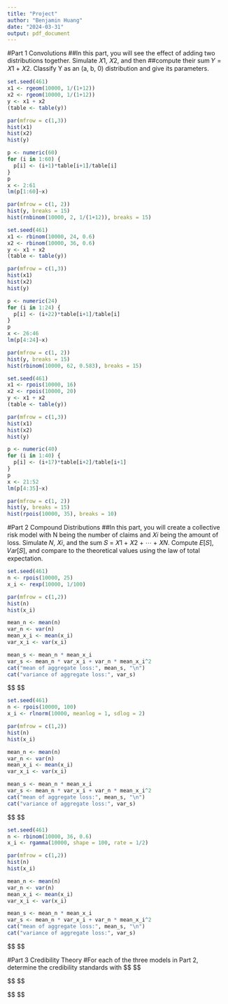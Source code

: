 ```yaml
---
title: "Project"
author: "Benjamin Huang"
date: "2024-03-31"
output: pdf_document
---
```


#Part 1 Convolutions
##In this part, you will see the effect of adding two distributions together. Simulate 𝑋1, 𝑋2, and then 
##compute their sum 𝑌 = 𝑋1 + 𝑋2. Classify Y as an (a, b, 0) distribution and give its parameters. 
```r
set.seed(461)
x1 <- rgeom(10000, 1/(1+12))
x2 <- rgeom(10000, 1/(1+12))
y <- x1 + x2
(table <- table(y))

par(mfrow = c(1,3))
hist(x1)
hist(x2)
hist(y)

p <- numeric(60)
for (i in 1:60) {
  p[i] <- (i+1)*table[i+1]/table[i]
}
p
x <- 2:61
lm(p[1:60]~x)

par(mfrow = c(1, 2))
hist(y, breaks = 15)
hist(rnbinom(10000, 2, 1/(1+12)), breaks = 15)
```

```r
set.seed(461)
x1 <- rbinom(10000, 24, 0.6)
x2 <- rbinom(10000, 36, 0.6)
y <- x1 + x2
(table <- table(y))

par(mfrow = c(1,3))
hist(x1)
hist(x2)
hist(y)

p <- numeric(24)
for (i in 1:24) {
  p[i] <- (i+22)*table[i+1]/table[i]
}
p
x <- 26:46
lm(p[4:24]~x)

par(mfrow = c(1, 2))
hist(y, breaks = 15)
hist(rbinom(10000, 62, 0.583), breaks = 15)
```

```r
set.seed(461)
x1 <- rpois(10000, 16)
x2 <- rpois(10000, 20)
y <- x1 + x2
(table <- table(y))

par(mfrow = c(1,3))
hist(x1)
hist(x2)
hist(y)

p <- numeric(40)
for (i in 1:40) {
  p[i] <- (i+17)*table[i+2]/table[i+1]
}
p
x <- 21:52
lm(p[4:35]~x)

par(mfrow = c(1, 2))
hist(y, breaks = 15)
hist(rpois(10000, 35), breaks = 10)
```

#Part 2 Compound Distributions
##In this part, you will create a collective risk model with N being the number of claims and 𝑋𝑖 being the amount of loss. Simulate 𝑁, 𝑋𝑖, and the sum 𝑆 = 𝑋1 + 𝑋2 + ⋯ + 𝑋𝑁. Compute 𝐸[𝑆], 𝑉𝑎𝑟[𝑆], and compare to the theoretical values using the law of total expectation. 
```r
set.seed(461)
n <- rpois(10000, 25)
x_i <- rexp(10000, 1/100)

par(mfrow = c(1,2))
hist(n)
hist(x_i)

mean_n <- mean(n)
var_n <- var(n)
mean_x_i <- mean(x_i)
var_x_i <- var(x_i)

mean_s <- mean_n * mean_x_i
var_s <- mean_n * var_x_i + var_n * mean_x_i^2
cat("mean of aggregate loss:", mean_s, "\n")
cat("variance of aggregate loss:", var_s)
```
$$
\begin{align*}

& N \sim Poi(\lambda = 25), \: X \sim Exp(\theta = 100)
\\
& E(N) = \lambda = 25, \: Var(N) = \lambda = 25
\\
& E(X) = \theta^{1} \times 1! = 100, \: E(X^{2}) = \theta^{2} \times 2! = 20000, \: Var(X) = 10000
\\
& \therefore E(S) = E(N) \times E(X) = 2500, \: Var(S) = E(N) \times Var(X) + Var(N) \times E(X)^{2} = 500000

\end{align*}
$$
```r
set.seed(461)
n <- rpois(10000, 100)
x_i <- rlnorm(10000, meanlog = 1, sdlog = 2)

par(mfrow = c(1,2))
hist(n)
hist(x_i)

mean_n <- mean(n)
var_n <- var(n)
mean_x_i <- mean(x_i)
var_x_i <- var(x_i)

mean_s <- mean_n * mean_x_i
var_s <- mean_n * var_x_i + var_n * mean_x_i^2
cat("mean of aggregate loss:", mean_s, "\n")
cat("variance of aggregate loss:", var_s)
```
$$
\begin{align*}

& N \sim Poi(\lambda = 100), \: X \sim Lognormal(\mu = 1, \sigma = 2)
\\
& E(N) = \lambda = 100, \: Var(N) = \lambda = 100
\\
& E(X) = exp(\mu + \frac{1}{2}\sigma^{2}) \approx 20.09, \: E(X^{2}) = exp(2\mu + 2\sigma^{2}) \approx 22026.47, \: Var(X) \approx 21622.86
\\
& \therefore E(S) = E(N) \times E(X) = 2009, \: Var(S) = E(N) \times Var(X) + Var(N) \times E(X)^{2} = 2202646.81

\end{align*}
$$

```r
set.seed(461)
n <- rbinom(10000, 36, 0.6)
x_i <- rgamma(10000, shape = 100, rate = 1/2)

par(mfrow = c(1,2))
hist(n)
hist(x_i)

mean_n <- mean(n)
var_n <- var(n)
mean_x_i <- mean(x_i)
var_x_i <- var(x_i)

mean_s <- mean_n * mean_x_i
var_s <- mean_n * var_x_i + var_n * mean_x_i^2
cat("mean of aggregate loss:", mean_s, "\n")
cat("variance of aggregate loss:", var_s)
```
$$
\begin{align*}

& N \sim Bin(m = 36, q = 0.6), \: X \sim Gamma(\alpha = 100, \theta = 2)
\\
& E(N) = mq = 21.6, \: Var(N) = mq(1-q) = 8.64
\\
& E(X) = \theta^{1}(\alpha + 1 - 1) = 200, \: E(X^{2}) = \theta^{2}(\alpha + 2 - 1)(\alpha + 1 -1) = 40400, \: Var(X) = 400
\\
& \therefore E(S) = E(N) \times E(X) = 4320, \: Var(S) = E(N) \times Var(X) + Var(N) \times E(X)^{2} = 354240

\end{align*}
$$

#Part 3 Credibility Theory
#For each of the three models in Part 2, determine the credibility standards with
$$
\begin{align*}

& For \: r = 0.99, p = 0.9, \: E(S) = 2500, \: Var(S) = 500000
\\
& \mathbb{P}\{ -r\xi \leq \bar{X} - \xi \leq r\xi \} \geq p, \: \mathbb{P}(|\frac{\bar{X}-\xi}{\sigma/\sqrt{n}}| \leq \frac{r\xi\sqrt{n}}{\sigma}) \geq p
\\
& \Rightarrow \mathbb{P}(|\frac{\bar{X}-E(X)}{\sqrt{Var(\bar{X})}}| \leq \frac{rE(X)}{\sqrt{Var(\bar{X})}}=y_{p}) \geq p
\\
& Let \: X = S(Aggregate \: Loss)
\\
& \Rightarrow \frac{rE(X)}{\sqrt{Var(\bar{X})}} = \frac{0.99 \times 2500}{\sqrt{500000/10000}} \approx 350.02 \geq y_{0.95} = 1.645

\end{align*}
$$

$$
\begin{align*}

& For \: r = 0.95, p = 0.95, \: E(S) = 2009, \: Var(S) = 2202646.81
\\
& \mathbb{P}\{ -r\xi \leq \bar{X} - \xi \leq r\xi \} \geq p, \: \mathbb{P}(|\frac{\bar{X}-\xi}{\sigma/\sqrt{n}}| \leq \frac{r\xi\sqrt{n}}{\sigma}) \geq p
\\
& \Rightarrow \mathbb{P}(|\frac{\bar{X}-E(X)}{\sqrt{Var(\bar{X})}}| \leq \frac{rE(X)}{\sqrt{Var(\bar{X})}}=y_{p}) \geq p
\\
& Let \: X = S(Aggregate \: Loss)
\\
& \Rightarrow \frac{rE(X)}{\sqrt{Var(\bar{X})}} = \frac{0.95 \times 2009}{\sqrt{2202646.81/10000}} \approx 128.60 \geq y_{0.975} = 1.96

\end{align*}
$$

$$
\begin{align*}

& For \: r = 0.90, p = 0.99, \: E(S) = 4320, \: Var(S) = 354240
\\
& \mathbb{P}\{ -r\xi \leq \bar{X} - \xi \leq r\xi \} \geq p, \: \mathbb{P}(|\frac{\bar{X}-\xi}{\sigma/\sqrt{n}}| \leq \frac{r\xi\sqrt{n}}{\sigma}) \geq p
\\
& \Rightarrow \mathbb{P}(|\frac{\bar{X}-E(X)}{\sqrt{Var(\bar{X})}}| \leq \frac{rE(X)}{\sqrt{Var(\bar{X})}}=y_{p}) \geq p
\\
& Let \: X = S(Aggregate \: Loss)
\\
& \Rightarrow \frac{rE(X)}{\sqrt{Var(\bar{X})}} = \frac{0.9 \times 4320}{\sqrt{354240/10000}} \approx 653.25 \geq y_{0.995} = 2.575

\end{align*}
$$